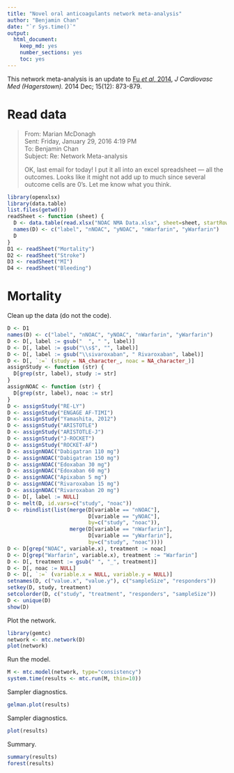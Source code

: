 ```yaml
---
title: "Novel oral anticoagulants network meta-analysis"
author: "Benjamin Chan"
date: "`r Sys.time()`"
output: 
  html_document: 
    keep_md: yes
    number_sections: yes
    toc: yes
---
```



This network meta-analysis is an update to
[Fu *et al*, 2014](http://www.ncbi.nlm.nih.gov/pmc/articles/PMC4244213/),
*J Cardiovasc Med (Hagerstown).* 2014 Dec; 15(12): 873-879.


# Read data

> From: Marian McDonagh  
> Sent: Friday, January 29, 2016 4:19 PM  
> To: Benjamin Chan  
> Subject: Re: Network Meta-analysis  
> 
> OK, last email for today!
> I put it all into an excel spreadsheet --- all the outcomes.
> Looks like it might not add up to much since several outcome cells are 0's.
> Let me know what you think.

```r
library(openxlsx)
library(data.table)
list.files(getwd())
readSheet <- function (sheet) {
  D <- data.table(read.xlsx("NOAC NMA Data.xlsx", sheet=sheet, startRow=3, cols=1:5))
  names(D) <- c("label", "nNOAC", "yNOAC", "nWarfarin", "yWarfarin")
  D
}
D1 <- readSheet("Mortality")
D2 <- readSheet("Stroke")
D3 <- readSheet("MI")
D4 <- readSheet("Bleeding")
```


# Mortality

Clean up the data (do not the code).

```r
D <- D1
names(D) <- c("label", "nNOAC", "yNOAC", "nWarfarin", "yWarfarin")
D <- D[, label := gsub("  ", " ", label)]
D <- D[, label := gsub("\\s$", "", label)]
D <- D[, label := gsub("\\sivaroxaban", " Rivaroxaban", label)]
D <- D[, `:=` (study = NA_character_, noac = NA_character_)]
assignStudy <- function (str) {
  D[grep(str, label), study := str]
}
assignNOAC <- function (str) {
  D[grep(str, label), noac := str]
}
D <- assignStudy("RE-LY")
D <- assignStudy("ENGAGE AF-TIMI")
D <- assignStudy("Yamashita, 2012")
D <- assignStudy("ARISTOTLE")
D <- assignStudy("ARISTOTLE-J")
D <- assignStudy("J-ROCKET")
D <- assignStudy("ROCKET-AF")
D <- assignNOAC("Dabigatran 110 mg")
D <- assignNOAC("Dabigatran 150 mg")
D <- assignNOAC("Edoxaban 30 mg")
D <- assignNOAC("Edoxaban 60 mg")
D <- assignNOAC("Apixaban 5 mg")
D <- assignNOAC("Rivaroxaban 15 mg")
D <- assignNOAC("Rivaroxaban 20 mg")
D <- D[, label := NULL]
D <- melt(D, id.vars=c("study", "noac"))
D <- rbindlist(list(merge(D[variable == "nNOAC"],
                          D[variable == "yNOAC"],
                          by=c("study", "noac")),
                    merge(D[variable == "nWarfarin"],
                          D[variable == "yWarfarin"],
                          by=c("study", "noac"))))
D <- D[grep("NOAC", variable.x), treatment := noac]
D <- D[grep("Warfarin", variable.x), treatment := "Warfarin"]
D <- D[, treatment := gsub(" ", "_", treatment)]
D <- D[, noac := NULL]
D <- D[, `:=` (variable.x = NULL, variable.y = NULL)]
setnames(D, c("value.x", "value.y"), c("sampleSize", "responders"))
setkey(D, study, treatment)
setcolorder(D, c("study", "treatment", "responders", "sampleSize"))
D <- unique(D)
show(D)
```

Plot the network.

```r
library(gemtc)
network <- mtc.network(D)
plot(network)
```

Run the model.

```r
M <- mtc.model(network, type="consistency")
system.time(results <- mtc.run(M, thin=10))
```

Sampler diagnostics.

```r
gelman.plot(results)
```

Sampler diagnostics.

```r
plot(results)
```

Summary.

```r
summary(results)
forest(results)
```

